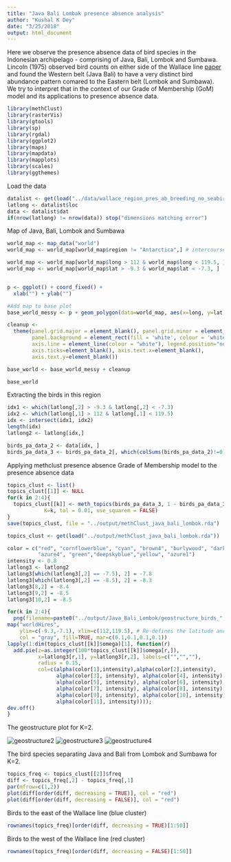 ```yaml
---
title: "Java Bali Lombak presence absence analysis"
author: "Kushal K Dey"
date: "3/25/2018"
output: html_document
---
```


Here we observe the presence absence data of bird species in the Indonesian archipelago - comprising of Java, Bali, Lombok and Sumbawa. Lincoln (1975) observed bird counts on either
side of the Wallace line [paper](https://zslpublications.onlinelibrary.wiley.com/doi/abs/10.1111/j.1469-7998.1975.tb02238.x) and found the Western belt (Java Bali) to have a very distinct bird abundance pattern comared to the Eastern belt (Lombok and Sumbawa). We try to interpret that in the context of our Grade of Membership (GoM) model and its applications to presence absence data.

```r
library(methClust)
library(rasterVis)
library(gtools)
library(sp)
library(rgdal)
library(ggplot2)
library(maps)
library(mapdata)
library(mapplots)
library(scales)
library(ggthemes)

```
Load the data

```r
datalist <- get(load("../data/wallace_region_pres_ab_breeding_no_seabirds.rda"))
latlong <- datalist$loc
data <- datalist$dat
if(nrow(latlong) != nrow(data)) stop("dimensions matching error")
```

Map of Java, Bali, Lombok and Sumbawa

```r
world_map <- map_data("world")
world_map <- world_map[world_map$region != "Antarctica",] # intercourse antarctica

world_map <- world_map[world_map$long > 112 & world_map$long < 119.5, ]
world_map <- world_map[world_map$lat > -9.3 & world_map$lat < -7.3, ]


p <- ggplot() + coord_fixed() +
  xlab("") + ylab("")

#Add map to base plot
base_world_messy <- p + geom_polygon(data=world_map, aes(x=long, y=lat, group=group), colour="light green", fill="light green")

cleanup <- 
  theme(panel.grid.major = element_blank(), panel.grid.minor = element_blank(), 
        panel.background = element_rect(fill = 'white', colour = 'white'), 
        axis.line = element_line(colour = "white"), legend.position="none",
        axis.ticks=element_blank(), axis.text.x=element_blank(),
        axis.text.y=element_blank())

base_world <- base_world_messy + cleanup

base_world

```

Extracting the birds in this region 

```r
idx1 <- which(latlong[,2] > -9.3 & latlong[,2] < -7.3)
idx2 <- which(latlong[,1] > 112 & latlong[,1] < 119.5)
idx <- intersect(idx1, idx2)
length(idx)
latlong2 <- latlong[idx,]
```

```r
birds_pa_data_2 <- data[idx, ]
birds_pa_data_3 <- birds_pa_data_2[, which(colSums(birds_pa_data_2)!=0)]
```

Applying methclust presence absence Grade of Membership model to the presence absence data

```r
topics_clust <- list()
topics_clust[[1]] <- NULL
for(k in 2:4){
  topics_clust[[k]] <- meth_topics(birds_pa_data_3, 1 - birds_pa_data_3, 
            K=k, tol = 0.01, use_squarem = FALSE)
}
save(topics_clust, file = "../output/methClust_java_bali_lombok.rda")

```
```r
topics_clust <- get(load("../output/methClust_java_bali_lombok.rda"))
```

```r
color = c("red", "cornflowerblue", "cyan", "brown4", "burlywood", "darkgoldenrod1",
          "azure4", "green","deepskyblue","yellow", "azure1")
intensity <- 0.8
latlong3 <- latlong2
latlong3[which(latlong3[,2] == -7.5), 2] = -7.8
latlong3[which(latlong3[,2] == -8.5), 2] = -8.3
latlong3[8,2] = -8.4
latlong3[9,2] = -8.5
latlong3[10,2] = -8.5

for(k in 2:4){
  png(filename=paste0("../output/Java_Bali_Lombok/geostructure_birds_", k, ".png"),width = 1000, height = 800)
map("worldHires",
    ylim=c(-9.3,-7.1), xlim=c(112,119.5), # Re-defines the latitude and longitude range
    col = "gray", fill=TRUE, mar=c(0.1,0.1,0.1,0.1))
lapply(1:dim(topics_clust[[k]]$omega)[1], function(r)
  add.pie(z=as.integer(100*topics_clust[[k]]$omega[r,]),
          x=latlong3[r,1], y=latlong3[r,2], labels=c("","",""),
          radius = 0.15,
          col=c(alpha(color[1],intensity),alpha(color[2],intensity),
                alpha(color[3], intensity), alpha(color[4], intensity),
                alpha(color[5], intensity), alpha(color[6], intensity),
                alpha(color[7], intensity), alpha(color[8], intensity),
                alpha(color[9], intensity), alpha(color[10], intensity),
                alpha(color[11], intensity))));
dev.off()
}

```


The geostructure plot for K=2.

![geostructure2](../output/Java_Bali_Lombok/geostructure_birds_2.png)
![geostructure3](../output/Java_Bali_Lombok/geostructure_birds_3.png)
![geostructure4](../output/Java_Bali_Lombok/geostructure_birds_4.png)


The bird species separating Java and Bali from Lombok and Sumbawa for K=2.

```r
topics_freq <- topics_clust[[2]]$freq
diff <- topics_freq[,2] - topics_freq[,1]
par(mfrow=c(1,2))
plot(diff[order(diff, decreasing = TRUE)], col = "red")
plot(diff[order(diff, decreasing = FALSE)], col = "red")
```

Birds to the east of the Wallace line (blue cluster)

```r
rownames(topics_freq)[order(diff, decreasing = TRUE)[1:50]]
```

Birds to the west of the Wallace line (red cluster)

```r
rownames(topics_freq)[order(diff, decreasing = FALSE)[1:50]]
```
